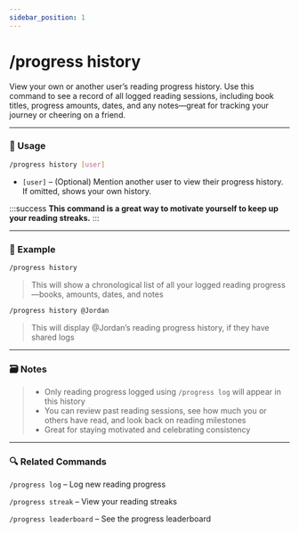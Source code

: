 ```yaml
---
sidebar_position: 1
---
```


# /progress history

View your own or another user’s reading progress history. Use this command to see a record of all logged reading sessions, including book titles, progress amounts, dates, and any notes—great for tracking your journey or cheering on a friend.

<hr className="md-divider-gradient" />

### 💬 Usage
```bash
/progress history [user]
```
- `[user]` – (Optional) Mention another user to view their progress history. If omitted, shows your own history.

:::success
**This command is a great way to motivate yourself to keep up your reading streaks.**
:::

<hr className="md-divider-gradient" />

### 📌 Example
```bash
/progress history
```
> This will show a chronological list of all your logged reading progress—books, amounts, dates, and notes
```bash
/progress history @Jordan
```
> This will display @Jordan’s reading progress history, if they have shared logs

<hr className="md-divider-gradient" />

### 🗃️ Notes
> - Only reading progress logged using `/progress log` will appear in this history
> - You can review past reading sessions, see how much you or others have read, and look back on reading milestones
> - Great for staying motivated and celebrating consistency

<hr className="md-divider-gradient" />

### 🔍 Related Commands
`/progress log` – Log new reading progress

`/progress streak` – View your reading streaks

`/progress leaderboard` – See the progress leaderboard